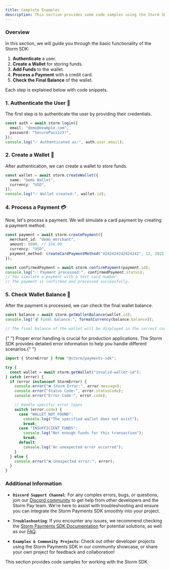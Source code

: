 ```yaml
---
title: Complete Examples
description: This section provides some code samples using the Storm SDK.
---
```


### Overview

In this section, we will guide you through the basic functionality of the Storm SDK:

1. **Authenticate** a user.
2. **Create a Wallet** for storing funds.
3. **Add Funds** to the wallet.
4. **Process a Payment** with a credit card.
5. **Check the Final Balance** of the wallet.

Each step is explained below with code snippets.

### 1. Authenticate the User 🚀

The first step is to authenticate the user by providing their credentials.

```typescript
const auth = await storm.login({
  email: "demo@example.com",
  password: "SecurePass123!",
});
console.log("✅ Authenticated as:", auth.user.email);
```

### 2. Create a Wallet 💼

After authentication, we can create a wallet to store funds.

```typescript
const wallet = await storm.createWallet({
  name: "Demo Wallet",
  currency: "USD",
});
console.log("✅ Wallet created:", wallet.id);
```

### 4. Process a Payment 💳

Now, let's process a payment. We will simulate a card payment by creating a payment method.

```typescript
const payment = await storm.createPayment({
  merchant_id: "demo_merchant",
  amount: 5000, // $50.00
  currency: "USD",
  payment_method: createCardPaymentMethod("4242424242424242", 12, 2025, "123"),
});

const confirmedPayment = await storm.confirmPayment(payment.id);
console.log("✅ Payment processed:", confirmedPayment.status);
// You simulate a payment with a test card number.
// The payment is confirmed and processed successfully.
```

### 5. Check Wallet Balance 💸

After the payment is processed, we can check the final wallet balance.

```typescript
const balance = await storm.getWalletBalance(wallet.id);
console.log("💰 Final balance:", formatCurrency(balance.balance));

// The final balance of the wallet will be displayed in the correct currency format.
```

<Note type="warning">
  {" "}
  Proper error handling is crucial for production applications. The Storm SDK provides
  detailed error information to help you handle different scenarios.{" "}
</Note>

```typescript
import { StormError } from "@storm/payments-sdk";

try {
  const wallet = await storm.getWallet("invalid-wallet-id");
} catch (error) {
  if (error instanceof StormError) {
    console.error("❌ Storm Error:", error.message);
    console.error("Status Code:", error.statusCode);
    console.error("Error Code:", error.code);

    // Handle specific error types
    switch (error.code) {
      case "WALLET_NOT_FOUND":
        console.log("The specified wallet does not exist");
        break;
      case "INSUFFICIENT_FUNDS":
        console.log("Not enough funds for this transaction");
        break;
      default:
        console.log("An unexpected error occurred");
    }
  } else {
    console.error("❌ Unexpected error:", error);
  }
}
```

### Additional Information

- **`Discord Support Channel`**: For any complex errors, bugs, or questions, join our [Discord community](https://discord.gg/EgzNm9bx) to get help from other developers and the Storm Pay team. We're here to assist with troubleshooting and ensure you can integrate the Storm Payments SDK smoothly into your project.

- **`Troubleshooting`**: If you encounter any issues, we recommend checking the [Storm Payments SDK Documentation](https://discord.gg/EgzNm9bx) for potential solutions, as well as our [FAQ](https://stormpay.com/faq).

- **`Examples & Community Projects`**: Check out other developer projects using the Storm Payments SDK in our community showcase, or share your own project for feedback and collaboration!

This section provides code samples for working with the Storm SDK.
